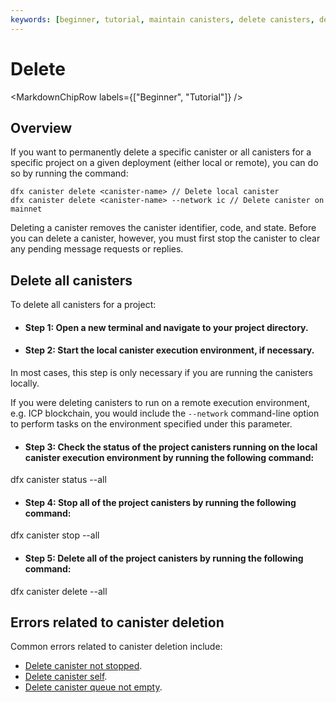 ```yaml
---
keywords: [beginner, tutorial, maintain canisters, delete canisters, delete]
---
```




# Delete

<MarkdownChipRow labels={["Beginner", "Tutorial"]} />

## Overview

If you want to permanently delete a specific <GlossaryTooltip>canister</GlossaryTooltip> or all canisters for a specific project on a given deployment (either local or remote), you can do so by running the command:

```
dfx canister delete <canister-name> // Delete local canister
dfx canister delete <canister-name> --network ic // Delete canister on mainnet
```

Deleting a canister removes the canister identifier, code, and state. Before you can delete a canister, however, you must first stop the canister to clear any pending message requests or replies.

## Delete all canisters

To delete all canisters for a project:

- #### Step 1:  Open a new terminal and navigate to your project directory.

- #### Step 2:  Start the local canister execution environment, if necessary.

In most cases, this step is only necessary if you are running the canisters locally.

If you were deleting canisters to run on a remote execution environment, e.g. ICP blockchain, you would include the `--network` command-line option to perform tasks on the environment specified under this parameter.

- #### Step 3:  Check the status of the project canisters running on the local canister execution environment by running the following command:

dfx canister status --all

- #### Step 4:  Stop all of the project canisters by running the following command:

dfx canister stop --all

- #### Step 5:  Delete all of the project canisters by running the following command:

dfx canister delete --all

## Errors related to canister deletion

Common errors related to canister deletion include:

- [Delete canister not stopped](/docs/current/references/execution-errors#delete-canister-not-stopped).
- [Delete canister self](/docs/current/references/execution-errors#delete-canister-self).
- [Delete canister queue not empty](/docs/current/references/execution-errors#delete-canister-queue-not-empty).
